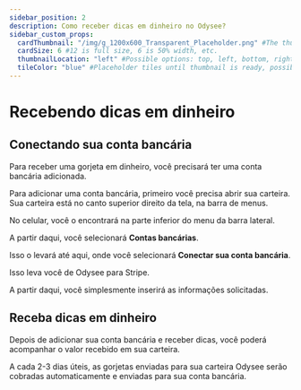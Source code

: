 ---
sidebar_position: 2
description: Como receber dicas em dinheiro no Odysee?
sidebar_custom_props:
  cardThumbnail: "/img/g_1200x600_Transparent_Placeholder.png" #The thumbnail on the category card.
  cardSize: 6 #12 is full size, 6 is 50% width, etc.
  thumbnailLocation: "left" #Possible options: top, left, bottom, right, none
  tileColor: "blue" #Placeholder tiles until thumbnail is ready, possible options: blue, cream, darkpurple, lightpurple, mauve, orange, pink, none
---

# Recebendo dicas em dinheiro

## Conectando sua conta bancária

Para receber uma gorjeta em dinheiro, você precisará ter uma conta bancária adicionada.

Para adicionar uma conta bancária, primeiro você precisa abrir sua carteira. Sua carteira está no canto superior direito da tela, na barra de menus.

No celular, você o encontrará na parte inferior do menu da barra lateral.

A partir daqui, você selecionará **Contas bancárias**.

Isso o levará até aqui, onde você selecionará **Conectar sua conta bancária**.

Isso leva você de Odysee para Stripe.

A partir daqui, você simplesmente inserirá as informações solicitadas.

## Receba dicas em dinheiro

Depois de adicionar sua conta bancária e receber dicas, você poderá acompanhar o valor recebido em sua carteira.

A cada 2-3 dias úteis, as gorjetas enviadas para sua carteira Odysee serão cobradas automaticamente e enviadas para sua conta bancária.